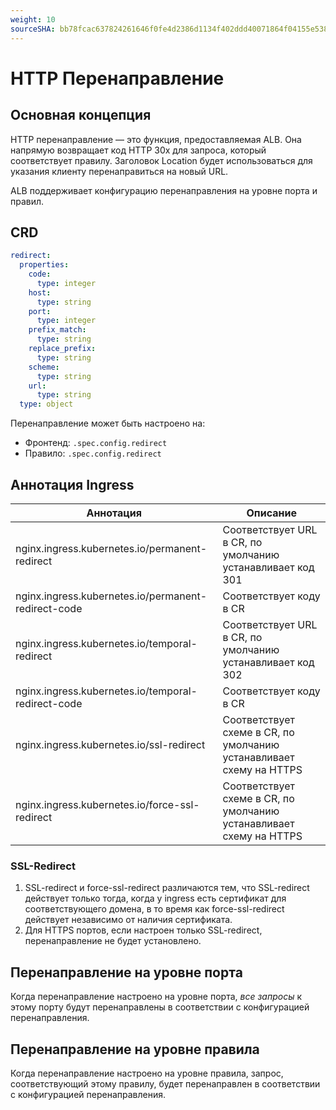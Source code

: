 ```yaml
---
weight: 10
sourceSHA: bb78fcac637824261646f0fe4d2386d1134f402ddd40071864f04155e538cf65
---
```


# HTTP Перенаправление

## Основная концепция

HTTP перенаправление — это функция, предоставляемая ALB. Она напрямую возвращает код HTTP 30x для запроса, который соответствует правилу. Заголовок Location будет использоваться для указания клиенту перенаправиться на новый URL.

ALB поддерживает конфигурацию перенаправления на уровне порта и правил.

## CRD

```yaml
redirect:
  properties:
    code:
      type: integer
    host:
      type: string
    port:
      type: integer
    prefix_match:
      type: string
    replace_prefix:
      type: string
    scheme:
      type: string
    url:
      type: string
  type: object
```

Перенаправление может быть настроено на:

- Фронтенд: `.spec.config.redirect`
- Правило: `.spec.config.redirect`

## Аннотация Ingress

| Аннотация                                          | Описание                                                      |
| --------------------------------------------------- | ---------------------------------------------------------------- |
| nginx.ingress.kubernetes.io/permanent-redirect      | Соответствует URL в CR, по умолчанию устанавливает код 301        |
| nginx.ingress.kubernetes.io/permanent-redirect-code | Соответствует коду в CR                                        |
| nginx.ingress.kubernetes.io/temporal-redirect       | Соответствует URL в CR, по умолчанию устанавливает код 302        |
| nginx.ingress.kubernetes.io/temporal-redirect-code  | Соответствует коду в CR                                        |
| nginx.ingress.kubernetes.io/ssl-redirect            | Соответствует схеме в CR, по умолчанию устанавливает схему на HTTPS |
| nginx.ingress.kubernetes.io/force-ssl-redirect      | Соответствует схеме в CR, по умолчанию устанавливает схему на HTTPS |

### SSL-Redirect

1. SSL-redirect и force-ssl-redirect различаются тем, что SSL-redirect действует только тогда, когда у ingress есть сертификат для соответствующего домена, в то время как force-ssl-redirect действует независимо от наличия сертификата.
2. Для HTTPS портов, если настроен только SSL-redirect, перенаправление не будет установлено.

## Перенаправление на уровне порта

Когда перенаправление настроено на уровне порта, *все запросы* к этому порту будут перенаправлены в соответствии с конфигурацией перенаправления.

## Перенаправление на уровне правила

Когда перенаправление настроено на уровне правила, запрос, соответствующий этому правилу, будет перенаправлен в соответствии с конфигурацией перенаправления.
